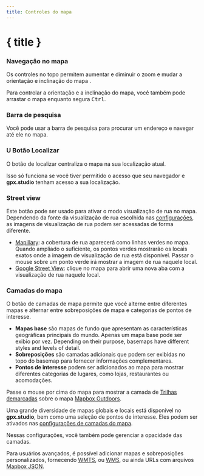 ```yaml
---
title: Controles do mapa
---
```


<script>
</script>

# { title }

### <Diff size="16" class="inline-block" style="margin-bottom: 2px" /> Navegação no mapa

Os controles no topo permitem aumentar<Plus size="16" class="inline-block" style="margin-bottom: 2px" /> e diminuir <Minus size="16" class="inline-block" style="margin-bottom: 2px" /> o zoom e mudar a orientação e inclinação do mapa <Compass size="16" class="inline-block" style="margin-bottom: 2px" />.

<DocsNote>

Para controlar a orientação e a inclinação do mapa, você também pode arrastar o mapa enquanto segura <kbd>Ctrl</kbd>.

</DocsNote>

### <Search size="16" class="inline-block" style="margin-bottom: 2px" /> Barra de pesquisa

Você pode usar a barra de pesquisa para procurar um endereço e navegar até ele no mapa.

### U<LocateFixed size="16" class="inline-block" style="margin-bottom: 2px" /> Botão Localizar

O botão de localizar centraliza o mapa na sua localização atual.

<DocsNote>

Isso só funciona se você tiver permitido o acesso que seu navegador e <b>gpx.studio</b> tenham acesso a sua localização.

</DocsNote>

### <PersonStanding size="16" class="inline-block" style="margin-bottom: 2px" /> Street view

Este botão pode ser usado para ativar o modo visualização de rua no mapa.
Dependendo da fonte da visualização de rua escolhida nas [configurações](./menu/settings), as imagens de visualização de rua podem ser acessadas de forma diferente.

- <a href="https://www.mapillary.com/" target="_blank">Mapillary</a>: a cobertura de rua aparecerá como linhas verdes no mapa. Quando ampliado o suficiente, os pontos verdes mostrarão os locais exatos onde a imagem de visualização de rua está disponível. Passar o mouse sobre um ponto verde irá mostrar a imagem de rua naquele local.
- <a href="https://www.google.com/streetview/" target="_blank">Google Street View</a>: clique no mapa para abrir uma nova aba com a visualização de rua naquele local.

### <Layers3 size="16" class="inline-block" style="margin-bottom: 2px" /> Camadas do mapa

O botão de camadas de mapa permite que você alterne entre diferentes mapas e alternar entre sobreposições de mapa e categorias de pontos de interesse.

- **Mapas base** são mapas de fundo que apresentam as características geográficas principais do mundo.
  Apenas um mapa base pode ser exibio por vez.
  Depending on their purpose, basemaps have different styles and levels of detail.
- **Sobreposições** são camadas adicionais que podem ser exibidas no topo do basemap para fornecer informações complementares.
- **Pontos de interesse** podem ser adicionados ao mapa para mostrar diferentes categorias de lugares, como lojas, restaurantes ou acomodações.

<div class="flex flex-col items-center">
    <DocsLayers />
    <span class="text-sm text-center mt-2">
        Passe o mouse por cima do mapa para mostrar a camada de <a href="https://hiking.waymarkedtrails.org" target="_blank">Trilhas demarcadas</a> sobre o mapa <a href="https://www.mapbox.com/maps/outdoors" target="_blank">Mapbox Outdoors</a>.
    </span>
</div>

Uma grande diversidade de mapas globais e locais está disponível no **gpx.studio**, bem como uma seleção de pontos de interesse.
Eles podem ser ativados nas [configurações de camadas do mapa](./menu/settings).

Nessas configurações, você também pode gerenciar a opacidade das camadas.

Para usuários avançados, é possível adicionar mapas e sobreposições personalizados, fornecendo <a href="https://en.wikipedia.org/wiki/Web_Map_Tile_Service" target="_blank">WMTS</a>, ou <a href="https://en.wikipedia.org/wiki/Web_Map_Service" target="_blank">WMS</a>, ou ainda URLs com arquivos <a href="https://docs.mapbox.com/help/glossary/style/" target="_blank">Mapbox JSON</a>.
